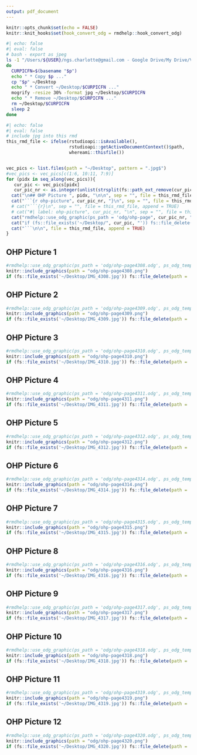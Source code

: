 ```yaml
---
output: pdf_document
---
```


```r
knitr::opts_chunk$set(echo = FALSE)
knitr::knit_hooks$set(hook_convert_odg = rmdhelp::hook_convert_odg)
```

```bash
#| echo: false
#| eval: false
# bash - export as jpeg
ls -1 "/Users/${USER}/ngs.charlotte@gmail.com - Google Drive/My Drive/Vorlesung/LBG/FS2024/OHP-L02"/* | while read p
do
  CURPICFN=$(basename "$p")
  echo " * Copy $p ..."
  cp "$p" ~/Desktop
  echo " * Convert ~/Desktop/$CURPICFN ..."
  mogrify -resize 30% -format jpg ~/Desktop/$CURPICFN
  echo " * Remove ~/Desktop/$CURPICFN ..."
  rm ~/Desktop/$CURPICFN
  sleep 2
done
```

```r
#| echo: false
#| eval: false
# include jpg into this rmd
this_rmd_file <- ifelse(rstudioapi::isAvailable(),
                        rstudioapi::getActiveDocumentContext()$path,
                        whereami::thisfile())


vec_pics <- list.files(path = "~/Desktop", pattern = ".jpg$")
#vec_pics <- vec_pics[c(1:6, 10:11, 7:9)]
for (pidx in seq_along(vec_pics)){
   cur_pic <- vec_pics[pidx]
   cur_pic_nr <- as.integer(unlist(strsplit(fs::path_ext_remove(cur_pic), "_"))[2])
  cat("\n## OHP Picture ", pidx, "\n\n", sep = "", file = this_rmd_file, append = TRUE)
  cat("```{r ohp-picture", cur_pic_nr, "}\n", sep = "", file = this_rmd_file, append = TRUE)
  # cat("```{r}\n", sep = "", file = this_rmd_file, append = TRUE)
  # cat("#| label: ohp-picture", cur_pic_nr, "\n", sep = "", file = this_rmd_file, append = TRUE)
  cat("rmdhelp::use_odg_graphic(ps_path = 'odg/ohp-page", cur_pic_nr, ".odg', ps_odg_template = 'odg_draw_a4_portrait')\n", sep = "", file = this_rmd_file, append = TRUE)
  cat("if (fs::file_exists('~/Desktop/", cur_pic, "')) fs::file_delete(path = '~/Desktop/", cur_pic, "')\n", sep = "", file = this_rmd_file, append = TRUE)
  cat("```\n\n", file = this_rmd_file, append = TRUE)
}
```



## OHP Picture 1

```r
#rmdhelp::use_odg_graphic(ps_path = 'odg/ohp-page4308.odg', ps_odg_template = 'odg_draw_a4_portrait')
knitr::include_graphics(path = "odg/ohp-page4308.png")
if (fs::file_exists('~/Desktop/IMG_4308.jpg')) fs::file_delete(path = '~/Desktop/IMG_4308.jpg')
```


## OHP Picture 2

```r
#rmdhelp::use_odg_graphic(ps_path = 'odg/ohp-page4309.odg', ps_odg_template = 'odg_draw_a4_portrait')
knitr::include_graphics(path = "odg/ohp-page4309.png")
if (fs::file_exists('~/Desktop/IMG_4309.jpg')) fs::file_delete(path = '~/Desktop/IMG_4309.jpg')
```


## OHP Picture 3

```r
#rmdhelp::use_odg_graphic(ps_path = 'odg/ohp-page4310.odg', ps_odg_template = 'odg_draw_a4_portrait')
knitr::include_graphics(path = "odg/ohp-page4310.png")
if (fs::file_exists('~/Desktop/IMG_4310.jpg')) fs::file_delete(path = '~/Desktop/IMG_4310.jpg')
```


## OHP Picture 4

```r
#rmdhelp::use_odg_graphic(ps_path = 'odg/ohp-page4311.odg', ps_odg_template = 'odg_draw_a4_portrait')
knitr::include_graphics(path = "odg/ohp-page4311.png")
if (fs::file_exists('~/Desktop/IMG_4311.jpg')) fs::file_delete(path = '~/Desktop/IMG_4311.jpg')
```


## OHP Picture 5

```r
#rmdhelp::use_odg_graphic(ps_path = 'odg/ohp-page4312.odg', ps_odg_template = 'odg_draw_a4_portrait')
knitr::include_graphics(path = "odg/ohp-page4312.png")
if (fs::file_exists('~/Desktop/IMG_4312.jpg')) fs::file_delete(path = '~/Desktop/IMG_4312.jpg')
```


## OHP Picture 6

```r
#rmdhelp::use_odg_graphic(ps_path = 'odg/ohp-page4314.odg', ps_odg_template = 'odg_draw_a4_portrait')
knitr::include_graphics(path = "odg/ohp-page4314.png")
if (fs::file_exists('~/Desktop/IMG_4314.jpg')) fs::file_delete(path = '~/Desktop/IMG_4314.jpg')
```


## OHP Picture 7

```r
#rmdhelp::use_odg_graphic(ps_path = 'odg/ohp-page4315.odg', ps_odg_template = 'odg_draw_a4_portrait')
knitr::include_graphics(path = "odg/ohp-page4315.png")
if (fs::file_exists('~/Desktop/IMG_4315.jpg')) fs::file_delete(path = '~/Desktop/IMG_4315.jpg')
```


## OHP Picture 8

```r
#rmdhelp::use_odg_graphic(ps_path = 'odg/ohp-page4316.odg', ps_odg_template = 'odg_draw_a4_portrait')
knitr::include_graphics(path = "odg/ohp-page4316.png")
if (fs::file_exists('~/Desktop/IMG_4316.jpg')) fs::file_delete(path = '~/Desktop/IMG_4316.jpg')
```


## OHP Picture 9

```r
#rmdhelp::use_odg_graphic(ps_path = 'odg/ohp-page4317.odg', ps_odg_template = 'odg_draw_a4_portrait')
knitr::include_graphics(path = "odg/ohp-page4317.png")
if (fs::file_exists('~/Desktop/IMG_4317.jpg')) fs::file_delete(path = '~/Desktop/IMG_4317.jpg')
```


## OHP Picture 10

```r
#rmdhelp::use_odg_graphic(ps_path = 'odg/ohp-page4318.odg', ps_odg_template = 'odg_draw_a4_portrait')
knitr::include_graphics(path = "odg/ohp-page4318.png")
if (fs::file_exists('~/Desktop/IMG_4318.jpg')) fs::file_delete(path = '~/Desktop/IMG_4318.jpg')
```


## OHP Picture 11

```r
#rmdhelp::use_odg_graphic(ps_path = 'odg/ohp-page4319.odg', ps_odg_template = 'odg_draw_a4_portrait')
knitr::include_graphics(path = "odg/ohp-page4319.png")
if (fs::file_exists('~/Desktop/IMG_4319.jpg')) fs::file_delete(path = '~/Desktop/IMG_4319.jpg')
```


## OHP Picture 12

```r
#rmdhelp::use_odg_graphic(ps_path = 'odg/ohp-page4320.odg', ps_odg_template = 'odg_draw_a4_portrait')
knitr::include_graphics(path = "odg/ohp-page4320.png")
if (fs::file_exists('~/Desktop/IMG_4320.jpg')) fs::file_delete(path = '~/Desktop/IMG_4320.jpg')
```
            
